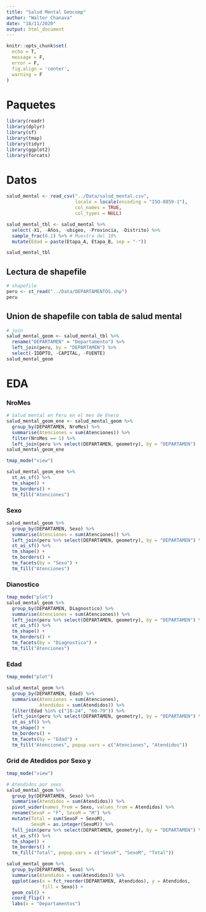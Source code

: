 ```yaml
---
title: "Salud Mental Geocomp"
author: "Walter Chanava"
date: "18/11/2020"
output: html_document
---
```


```r
knitr::opts_chunk$set(
  echo = T,
  message = F,
  error = F,
  fig.align = 'center',
  warning = F
)
```

# Paquetes

```r
library(readr)
library(dplyr)
library(sf)
library(tmap)
library(tidyr)
library(ggplot2)
library(forcats)
```

# Datos

```r
salud_mental <- read_csv("../Data/salud_mental.csv",
                         locale = locale(encoding = "ISO-8859-1"),
                         col_names = TRUE,
                         col_types = NULL)

salud_mental_tbl <- salud_mental %>% 
  select(-X1, -Años, -ubigeo, -Provincia, -Distrito) %>% 
  sample_frac(0.1) %>% # Muestra del 10% 
  mutate(Edad = paste(Etapa_A, Etapa_B, sep = "-"))

salud_mental_tbl
```

## Lectura de shapefile

```r
# shapefile
peru <- st_read("../Data/DEPARTAMENTOS.shp")
peru
```

## Union de shapefile con tabla de salud mental

```r
# join
salud_mental_geom <- salud_mental_tbl %>% 
  rename("DEPARTAMEN" = "Departamento") %>% 
  left_join(peru, by = "DEPARTAMEN") %>% 
  select(-IDDPTO, -CAPITAL, -FUENTE)
salud_mental_geom
```

# EDA

### NroMes

```r
# Salud mental en Peru en el mes de Enero
salud_mental_geom_ene <- salud_mental_geom %>% 
  group_by(DEPARTAMEN, NroMes) %>% 
  summarise(Atenciones = sum(Atenciones)) %>% 
  filter(NroMes == 1) %>% 
  left_join(peru %>% select(DEPARTAMEN, geometry), by = "DEPARTAMEN")
salud_mental_geom_ene
```

```r
tmap_mode("view")

salud_mental_geom_ene %>% 
  st_as_sf() %>% 
  tm_shape() +
  tm_borders() + 
  tm_fill("Atenciones")
```

### Sexo

```r
salud_mental_geom %>% 
  group_by(DEPARTAMEN, Sexo) %>% 
  summarise(Atenciones = sum(Atenciones)) %>% 
  left_join(peru %>% select(DEPARTAMEN, geometry), by = "DEPARTAMEN") %>% 
  st_as_sf() %>% 
  tm_shape() +
  tm_borders() + 
  tm_facets(by = "Sexo") +
  tm_fill("Atenciones") 
```

### Dianostico

```r
tmap_mode("plot")
salud_mental_geom %>% 
  group_by(DEPARTAMEN, Diagnostico) %>% 
  summarise(Atenciones = sum(Atenciones)) %>% 
  left_join(peru %>% select(DEPARTAMEN, geometry), by = "DEPARTAMEN") %>% 
  st_as_sf() %>% 
  tm_shape() +
  tm_borders() + 
  tm_facets(by = "Diagnostico") +
  tm_fill("Atenciones")
```

### Edad

```r
tmap_mode("plot")

salud_mental_geom %>% 
  group_by(DEPARTAMEN, Edad) %>% 
  summarise(Atenciones = sum(Atenciones),
            Atendidos = sum(Atendidos)) %>% 
  filter(Edad %in% c("18-24", "60-79")) %>% 
  left_join(peru %>% select(DEPARTAMEN, geometry), by = "DEPARTAMEN") %>% 
  st_as_sf() %>% 
  tm_shape() +
  tm_borders() + 
  tm_facets(by = "Edad") +
  tm_fill("Atenciones", popup.vars = c("Atenciones", "Atendidos"))
```

### Grid de Atedidos por Sexo y

```r
tmap_mode("view") 

# Atendidos por sexo
salud_mental_geom %>% 
  group_by(DEPARTAMEN, Sexo) %>% 
  summarise(Atendidos = sum(Atendidos)) %>% 
  pivot_wider(names_from = Sexo, values_from = Atendidos) %>% 
  rename(SexoF = "F", SexoM = "M") %>% 
  mutate(Total = sum(SexoF + SexoM),
         SexoM = as.integer(SexoM)) %>% 
  full_join(peru %>% select(DEPARTAMEN, geometry), by = "DEPARTAMEN") %>% 
  st_as_sf() %>% 
  tm_shape() +
  tm_borders() + 
  tm_fill("Total", popup.vars = c("SexoF", "SexoM", "Total"))
```

```r
salud_mental_geom %>% 
  group_by(DEPARTAMEN, Sexo) %>% 
  summarise(Atendidos = sum(Atendidos)) %>% 
  ggplot(aes(x = fct_reorder(DEPARTAMEN, Atendidos), y = Atendidos, 
             fill = Sexo)) +
  geom_col() +
  coord_flip() +
  labs(x = "Departamentos")
```
